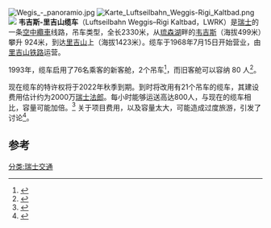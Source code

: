 [[File:Wegis_-_panoramio.jpg|right]]
[[File:Karte_Luftseilbahn_Weggis-Rigi_Kaltbad.png|right]]
[[File:Karte_Detail_Luftseilbahn_Weggis-Rigi_Kaltbad.png|]]
'''韦吉斯-里吉山缆车'''（Luftseilbahn Weggis–Rigi Kaltbad，LWRK）是[[瑞士|瑞士]]的一条[[空中纜車|空中纜車]]线路，吊车类型，全长2330米，从[[琉森湖|琉森湖]]畔的[[韦吉斯|韦吉斯]]（海拔499米）攀升 924米，到达[[里吉山|里吉山]]上（海拔1423米）。缆车于1968年7月15日开始营业，由[[里吉山铁路|里吉山铁路]]运营。

1993年，缆车启用了76名乘客的新客舱，2个吊车<ref>{{Internetquelle | url=https://www.rigi.ch/Ueber-uns/Ueber-die-RIGI-BAHNEN-AG/Bergbahnen/Technik/Luftseilbahn-Weggis-Rigi-Kaltbad | titel=Luftseilban Weggis–Rigi Kaltbad | autor= | hrsg=Rigi Plus und Rigi Bahnen | datum= | zugriff=2020-02-21| sprache= |abruf-verborgen=1 }}</ref>，而旧客舱可以容纳 80 人<ref>{{Literatur |Autor= |Titel=Luftseilbahn Weggis–Rigi Kaltbad (Schweiz) |TitelErg=Werbeschrift |Hrsg=Garaventa |Sammelwerk= |WerkErg= |Band= |Nummer= |Auflage= |Verlag= |Ort= |Datum= |ISBN= |Seiten= |Online=https://www.seilbahnen.org/de/index.php?section=downloads&download=10612}}</ref>。

现在缆车的特许权将于2022年秋季到期。到时将改用有21个吊车的缆车，其建设费用估计约为2000万[[瑞士法郎|瑞士法郎]]。每小时能够运送高达800人，与现在的缆车相比，容量可能加倍。<ref>{{Internetquelle |autor=Christian Glaus |url=https://www.luzernerzeitung.ch/zentralschweiz/luzern/bau-der-neuen-gondelbahn-auf-die-rigi-bahnen-muessen-zusaetzliche-nachweise-bringen-ld.1193813 |titel=Bau der neuen Gondelbahn auf die Rigi: Bahnen müssen zusätzliche Nachweise bringen |werk=Luzerner Zeitung |hrsg= |datum= |abruf=2020-02-21 |sprache=de}}</ref> 关于项目费用，以及容量太大，可能造成过度旅游，引发了讨论<ref>{{Internetquelle |autor=Christian Glaus |url=https://www.luzernerzeitung.ch/zentralschweiz/luzern/rigi-bahnen-futuristische-seilbahn-von-weggis-nach-rigi-kaltbad-ist-vom-tisch-ld.1151330 |titel=Futuristische Seilbahn von Weggis nach Rigi-Kaltbad ist vom Tisch |werk=Luzerner Zeitung |hrsg= |datum= |abruf=2020-02-22 |sprache=de}}</ref>。

== 参考 ==
[[分类:瑞士交通|分类:瑞士交通]]